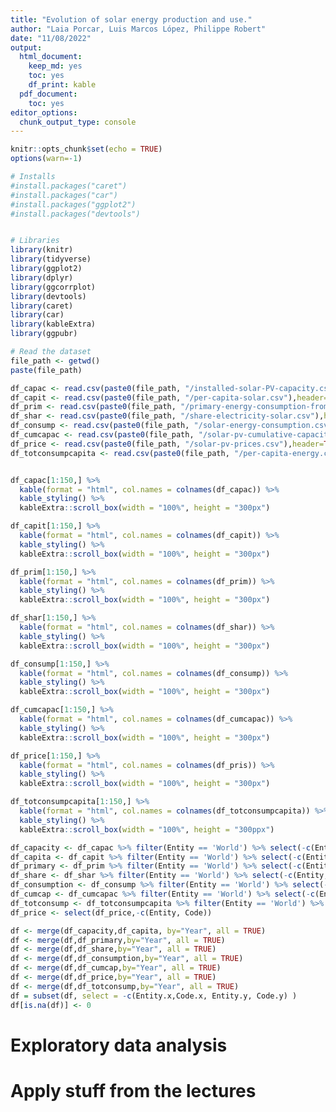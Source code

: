 ```yaml
---
title: "Evolution of solar energy production and use."
author: "Laia Porcar, Luis Marcos López, Philippe Robert"
date: "11/08/2022"
output:
  html_document:
    keep_md: yes
    toc: yes
    df_print: kable
  pdf_document:
    toc: yes
editor_options:
  chunk_output_type: console
---
```


```r
knitr::opts_chunk$set(echo = TRUE)
options(warn=-1)
```


```r
# Installs
#install.packages("caret")
#install.packages("car")
#install.packages("ggplot2")
#install.packages("devtools")


# Libraries
library(knitr)
library(tidyverse)
library(ggplot2)
library(dplyr)
library(ggcorrplot)
library(devtools) 
library(caret)
library(car)
library(kableExtra)
library(ggpubr)

```



```r
# Read the dataset
file_path <- getwd()
paste(file_path)

df_capac <- read.csv(paste0(file_path, "/installed-solar-PV-capacity.csv"),header=TRUE)
df_capit <- read.csv(paste0(file_path, "/per-capita-solar.csv"),header=TRUE)
df_prim <- read.csv(paste0(file_path, "/primary-energy-consumption-from-solar.csv"),header=TRUE)
df_shar <- read.csv(paste0(file_path, "/share-electricity-solar.csv"),header=TRUE)
df_consump <- read.csv(paste0(file_path, "/solar-energy-consumption.csv"),header=TRUE)
df_cumcapac <- read.csv(paste0(file_path, "/solar-pv-cumulative-capacity.csv"),header=TRUE)
df_price <- read.csv(paste0(file_path, "/solar-pv-prices.csv"),header=TRUE)
df_totconsumpcapita <- read.csv(paste0(file_path, "/per-capita-energy.csv"), header=TRUE)


df_capac[1:150,] %>%
  kable(format = "html", col.names = colnames(df_capac)) %>%
  kable_styling() %>%
  kableExtra::scroll_box(width = "100%", height = "300px")

df_capit[1:150,] %>%
  kable(format = "html", col.names = colnames(df_capit)) %>%
  kable_styling() %>%
  kableExtra::scroll_box(width = "100%", height = "300px")

df_prim[1:150,] %>%
  kable(format = "html", col.names = colnames(df_prim)) %>%
  kable_styling() %>%
  kableExtra::scroll_box(width = "100%", height = "300px")

df_shar[1:150,] %>%
  kable(format = "html", col.names = colnames(df_shar)) %>%
  kable_styling() %>%
  kableExtra::scroll_box(width = "100%", height = "300px")

df_consump[1:150,] %>%
  kable(format = "html", col.names = colnames(df_consump)) %>%
  kable_styling() %>%
  kableExtra::scroll_box(width = "100%", height = "300px")

df_cumcapac[1:150,] %>%
  kable(format = "html", col.names = colnames(df_cumcapac)) %>%
  kable_styling() %>%
  kableExtra::scroll_box(width = "100%", height = "300px")

df_price[1:150,] %>%
  kable(format = "html", col.names = colnames(df_pris)) %>%
  kable_styling() %>%
  kableExtra::scroll_box(width = "100%", height = "300px")

df_totconsumpcapita[1:150,] %>% 
  kable(format = "html", col.names = colnames(df_totconsumpcapita)) %>% 
  kable_styling() %>% 
  kableExtra::scroll_box(width = "100%", height = "300ppx")

```


```r

df_capacity <- df_capac %>% filter(Entity == 'World') %>% select(-c(Entity, Code))
df_capita <- df_capit %>% filter(Entity == 'World') %>% select(-c(Entity, Code))
df_primary <- df_prim %>% filter(Entity == 'World') %>% select(-c(Entity, Code))
df_share <- df_shar %>% filter(Entity == 'World') %>% select(-c(Entity, Code))
df_consumption <- df_consump %>% filter(Entity == 'World') %>% select(-c(Entity, Code))
df_cumcap <- df_cumcapac %>% filter(Entity == 'World') %>% select(-c(Entity, Code))
df_totconsump <- df_totconsumpcapita %>% filter(Entity == 'World') %>% select(-c(Entity, Code))
df_price <- select(df_price,-c(Entity, Code))

df <- merge(df_capacity,df_capita, by="Year", all = TRUE)
df <- merge(df,df_primary,by="Year", all = TRUE)
df <- merge(df,df_share,by="Year", all = TRUE)
df <- merge(df,df_consumption,by="Year", all = TRUE)
df <- merge(df,df_cumcap,by="Year", all = TRUE)
df <- merge(df,df_price,by="Year", all = TRUE)
df <- merge(df,df_totconsump,by="Year", all = TRUE)
df = subset(df, select = -c(Entity.x,Code.x, Entity.y, Code.y) )
df[is.na(df)] <- 0


```




# Exploratory data analysis


# Apply stuff from the lectures









